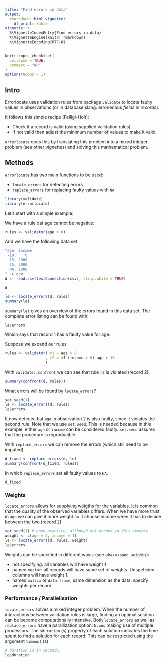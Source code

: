 ```yaml
---
title: "Find errors in data"
output: 
  rmarkdown::html_vignette: 
    df_print: kable
vignette: >
  %\VignetteIndexEntry{Find errors in data}
  %\VignetteEngine{knitr::rmarkdown}
  %\VignetteEncoding{UTF-8}
---
```


```r
knitr::opts_chunk$set(
  collapse = TRUE,
  comment = "#>"
)
options(Ncpus = 1)
```


## Intro

Errorlocate uses validation rules from package `validate` to locate faulty
values in observations (or in database slang: erronenous _fields_ in _records_).

It follows this simple recipe (Felligi-Holt):

- Check if a record is valid (using supplied validation rules)
- If not valid then adjust the minimum number of values to make it valid.

`errorlocate` does this by translating this problem into a mixed integer 
problem (see other vignettes) and solving this mathematical problem.


## Methods

`errorlocate` has two main functions to be used:

- `locate_errors` for detecting errors
- `replace_errors` for replacing faulty values with `NA`

```r
library(validate)
library(errorlocate)
```

Let's start with a simple example:

We have a rule dat age cannot be negative:
```r
rules <- validator(age > 0)
```

And we have the following data set
```r
"age, income
 -10,    0  
  15, 2000
  25, 3000
  NA, 1000
" -> csv
d <- read.csv(textConnection(csv), strip.white = TRUE)
```

```r
d
```


```r
le <- locate_errors(d, rules)
summary(le)
```

`summary(le)` gives an overview of the errors found in this data set.
The complete error listing can be found with:

```r
le$errors
```

Which says that record 1 has a faulty value for age.


Suppose we expand our rules

```r
rules <- validator( r1 = age > 0
                  , r2 = if (income > 0) age > 16
                  )
```

With `validate::confront` we can see that rule `r2` is violated (record 2).

```r
summary(confront(d, rules))
```


What errors will be found by `locate_errors`?

```r
set.seed(1)
le <- locate_errors(d, rules)
le$errors
```

It now detects that `age` in observation 2 is also faulty, since it 
violates the second rule. Note that we use `set.seed`.
This is needed because in this example, either `age` or `income` can 
be considered faulty. `set.seed` assures that the procedure is 
reproducible.

With `replace_errors` we can remove the errors (which still need to be imputed).

```r
d_fixed <- replace_errors(d, le)
summary(confront(d_fixed, rules))
```
In which `replace_errors` set all faulty values to `NA`. 

```r
d_fixed
```

### Weights

`locate_errors` allows for supplying weigths for the variables. 
It is common that the quality of the observed variables differs.
When we have more trust in `age` we can give it more weight so it choose
income when it has to decide between the two (record 2):

```r
set.seed(1) # good practice, although not needed in this example
weight <- c(age = 2, income = 1) 
le <- locate_errors(d, rules, weight)
le$errors
```

Weights can be specified in different ways: 
(see also `expand_weights`):

- not specifying: all variables will have weight 1
- named `vector`: all records will have same set of weights. Unspeficied columns
will have weight 1.
- named `matrix` or `data.frame`, same dimension as the data: specify weights per record.

### Performance / Parallelisation

`locate_errors` solves a mixed integer problem. When the number of interactions between validation rules is large, finding an optimal
solution can be become computationally intensive. Both `locate_errors`
as well as `replace_errors` have a parallization option: `Ncpus` making
use of multiple processors. The `$duration` (s) property of each solution 
indicates the time spent to find a solution for each record. This can 
be restricted using the argument `timeout` (s).

```r
# duration is in seconds. 
le$duration
```
